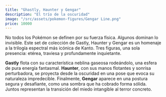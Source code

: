 ```yaml
---
title: "Ghastly, Haunter y Gengar"
description: "El trío de la oscuridad"
image: "/src/assets/pokemon-figures/Gengar Line.png"
price: 10000
---
```


No todos los Pokémon se definen por su fuerza física. Algunos dominan lo invisible. Este set de colección de Gastly, Haunter y Gengar es un homenaje a la trilogía espectral más icónica de Kanto. Tres figuras, una sola presencia: etérea, traviesa y profundamente inquietante.

**Gastly** flota con su característica neblina gaseosa rodeándolo, una esfera de pura energía fantasmal. **Haunter**, con sus manos flotantes y sonrisa perturbadora, se proyecta desde la oscuridad en una pose que evoca su naturaleza impredecible. Finalmente, **Gengar** aparece en una postura segura y desafiante, como una sombra que ha cobrado forma sólida. Juntos representan la transición del miedo intangible al terror concreto.